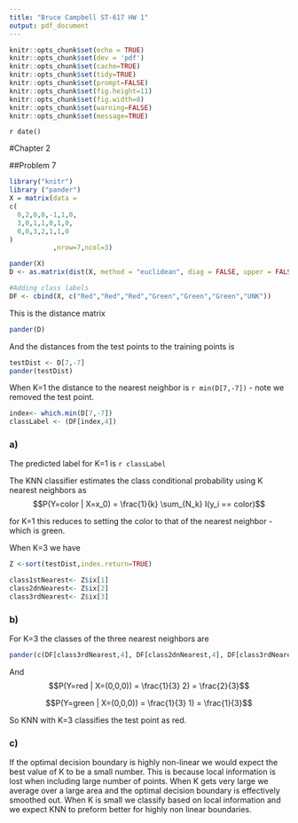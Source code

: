 ```yaml
---
title: "Bruce Campbell ST-617 HW 1"
output: pdf_document
---
```


```r
knitr::opts_chunk$set(echo = TRUE)
knitr::opts_chunk$set(dev = 'pdf')
knitr::opts_chunk$set(cache=TRUE)
knitr::opts_chunk$set(tidy=TRUE)
knitr::opts_chunk$set(prompt=FALSE)
knitr::opts_chunk$set(fig.height=11)
knitr::opts_chunk$set(fig.width=8)
knitr::opts_chunk$set(warning=FALSE)
knitr::opts_chunk$set(message=TRUE)
```

`r date()`

#Chapter 2

##Problem 7
```r
library("knitr")
library ("pander")
X = matrix(data = 
c(
  0,2,0,0,-1,1,0,
  3,0,1,1,0,1,0,
  0,0,3,2,1,1,0
)
           ,nrow=7,ncol=3)

pander(X)
D <- as.matrix(dist(X, method = "euclidean", diag = FALSE, upper = FALSE, p = 2))

#Adding class labels
DF <- cbind(X, c("Red","Red","Red","Green","Green","Green","UNK"))

```

This is the distance matrix 

```r
pander(D)
```

And the distances from the test points to the training points is

```r
testDist <- D[7,-7]
pander(testDist)
```


When K=1 the distance to the nearest neighbor is `r min(D[7,-7])` - note we removed the test point.  


```r
index<- which.min(D[7,-7])
classLabel <- (DF[index,4])
```

### a)
The predicted label for K=1 is `r classLabel`

The KNN classifier estimates the class conditional probability using K nearest neighbors as 
$$P(Y=color | X=x_0) = \frac{1}{k} \sum_{N_k} I(y_i == color)$$

for K=1 this reduces to setting the color to that of the nearest neighbor - which is green. 

When K=3 we have 
```r
Z <-sort(testDist,index.return=TRUE)

class1stNearest<- Z$ix[1]
class2dnNearest<- Z$ix[2]
class3rdNearest<- Z$ix[3]
```

### b)
For K=3 the classes of the three nearest neighbors are 
```r
pander(c(DF[class3rdNearest,4], DF[class2dnNearest,4], DF[class3rdNearest,4]))
```

And 
$$P(Y=red | X=(0,0,0)) = \frac{1}{3} 2) = \frac{2}{3}$$

$$P(Y=green | X=(0,0,0)) = \frac{1}{3} 1) = \frac{1}{3}$$

So KNN with K=3 classifies the test point as red.

### c)

If the optimal decision boundary is highly non-linear we would expect the best value of K to be a small number.  This is because local information is lost when including large number of points. When K gets very large we average over a large area and the optimal decision boundary is effectively smoothed out. When K is small we classify based on local information and we expect KNN to preform better for highly non linear boundaries. 



